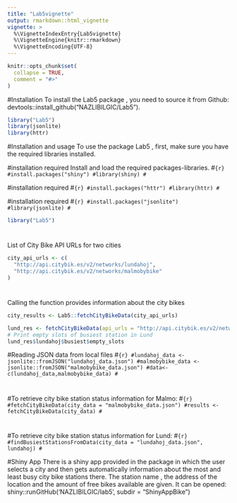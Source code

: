 ```yaml
---
title: "Lab5vignette"
output: rmarkdown::html_vignette
vignette: >
  %\VignetteIndexEntry{Lab5vignette}
  %\VignetteEngine{knitr::rmarkdown}
  %\VignetteEncoding{UTF-8}
---
```


```r
knitr::opts_chunk$set(
  collapse = TRUE,
  comment = "#>"
)
```


#Installation
To install the Lab5 package , you need to source it from Github: devtools::install_github("NAZLIBILGIC/Lab5").

```r
library("Lab5")
library(jsonlite)
library(httr)
```



#Installation and usage
To use the package Lab5 , first, make sure you have the required libraries installed.



#installation required
Install and load the required packages-libraries.
#```{r}
#install.packages("shiny")
#library(shiny)
#```


#installation required
#```{r}
#install.packages("httr")
#library(httr)
#```

#installation required
#```{r}
#install.packages("jsonlite")
#library(jsonlite)
#```

```r
library("Lab5")
```

# 
List of City Bike API URLs for two cities
```r
city_api_urls <- c(
  "http://api.citybik.es/v2/networks/lundahoj",
  "http://api.citybik.es/v2/networks/malmobybike"
)
```


#
Calling the function provides information about the city bikes
```r
city_results <- Lab5::fetchCityBikeData(city_api_urls)
```


```r
lund_res <- fetchCityBikeData(api_urls = "http://api.citybik.es/v2/networks/lundahoj")
# Print empty slots of busiest station in Lund
lund_res$lundahoj$busiest$empty_slots
```



#Reading JSON data from local files
#```{r}
#lundahoj_data <- jsonlite::fromJSON("lundahoj_data.json")
#malmobybike_data <- jsonlite::fromJSON("malmobybike_data.json")
#data<-c(lundahoj_data,malmobybike_data)
#```



#
#To retrieve city bike station status information for Malmo:
#```{r}
#fetchCityBikeData(city_data = "malmobybike_data.json")
#results <- fetchCityBikeData(city_data)
#```


#
#To retrieve city bike station status information for Lund:
#```{r}
#findBusiestStationsFromData(city_data = "lundahoj_data.json", lundahoj)
#```




#Shiny App
There is a shiny app provided in the package in which the user selects a city and then gets automatically information about the most and least busy city bike stations there. The station name , the address of the location and the amount of free bikes available are given.
It can be opened: shiny::runGitHub('NAZLIBILGIC/lab5', subdir = "ShinyAppBike")
